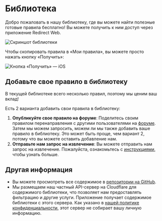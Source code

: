 # Библиотека

Добро пожаловать в нашу библиотеку, где вы можете найти полезные готовые правила бесплатно! Вы можете получить к ним доступ через приложение Redirect Web.

![Скриншот библиотеки](/img/library-screenshot.webp)

Чтобы скопировать правила в «Мои правила», вы можете просто нажать кнопку «Получить»:

![Кнопка «Получить» — iOS](/img/library-get-button-ios.gif)

## Добавьте свое правило в библиотеку

В текущей библиотеке всего несколько правил, поэтому мы ценим ваш вклад!

Есть 2 варианта добавить свои правила в библиотеку:

1. **Опубликуйте свое правило на форуме**: Поделитесь своим правилом перенаправления с другими пользователями на [форуме](https://github.com/mshibanami/redirect-web/discussions/categories/redirect-rules). Затем мы можем запросить, можем ли мы также добавить ваше правило в библиотеку. Это может быть проще, чем вариант 2, потому что вы можете оставить добавление нам.
2. **Отправьте нам запрос на извлечение**: Вы можете отправить нам запрос на извлечение. Пожалуйста, ознакомьтесь с [инструкциями](https://github.com/mshibanami/redirect-web/tree/main/library), чтобы узнать больше.

## Другая информация

- Вы можете просмотреть все содержимое в [репозитории на GitHub](https://github.com/mshibanami/redirect-web/tree/main/library).
- Мы размещаем наш частный API-сервер на Cloudflare для содержимого библиотеки, что позволяет нам предоставлять фильтрацию и другие услуги. Приложение получает содержимое библиотеки с этого сервера. Как указано в [нашей политике конфиденциальности](privacy-policy.mdx), этот сервер не собирает вашу личную информацию.
